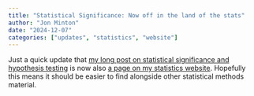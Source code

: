 ```yaml
---
title: "Statistical Significance: Now off in the land of the stats"
author: "Jon Minton"
date: "2024-12-07"
categories: ["updates", "statistics", "website"]
---
```


Just a quick update that [my long post on statistical significance and hypothesis testing](../glms/one-off/p-values-stat-sig/index.qmd) is now also [a page on my statistics website](https://jonminton.github.io/JonStats/pages/extra-courses/p-values-stat-sig/). Hopefully this means it should be easier to find alongside other statistical methods material. 
